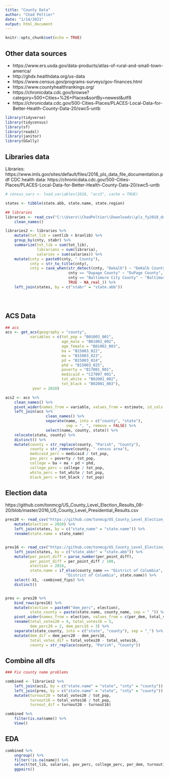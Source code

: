 ```yaml
---
title: "County Data"
author: "Chad Peltier"
date: "1/14/2021"
output: html_document
---
```


```r
knitr::opts_chunk$set(echo = TRUE)
```

## Other data sources
* https://www.ers.usda.gov/data-products/atlas-of-rural-and-small-town-america/
* http://ghdx.healthdata.org/us-data
* https://www.census.gov/programs-surveys/gov-finances.html
* https://www.countyhealthrankings.org/
* https://chronicdata.cdc.gov/browse?category=500+Cities+%26+Places&sortBy=newest&utf8
* https://chronicdata.cdc.gov/500-Cities-Places/PLACES-Local-Data-for-Better-Health-County-Data-20/swc5-untb



```r
library(tidyverse)
library(tidycensus)
library(sf)
library(readxl)
library(janitor)
library(GGally)
```


## Libraries data

Libraries: https://www.imls.gov/sites/default/files/2018_pls_data_file_documentation.pdf
CDC health data: https://chronicdata.cdc.gov/500-Cities-Places/PLACES-Local-Data-for-Better-Health-County-Data-20/swc5-untb 

```r
# census_vars <- load_variables(2018, "acs5", cache = TRUE)

states <- tibble(state.abb, state.name, state.region)

## libraries
libraries <- read_csv("C:\\Users\\ChadPeltier\\Downloads\\pls_fy2018_data_files_csv\\pls_fy18_ae_pud18i.csv") %>%
    clean_names() 

libraries2 <- libraries %>%
    mutate(tot_lib = centlib + branlib) %>%
    group_by(cnty, stabr) %>%
    summarize(tot_lib = sum(tot_lib),
              librarians = sum(libraria),
              salaries = sum(salaries)) %>%
    mutate(cnty = paste0(cnty, " County"),
           cnty = str_to_title(cnty),
           cnty = case_when(str_detect(cnty, "Dekalb") ~ "DeKalb County",
                            cnty == "Dupage County" ~ "DuPage County",
                            cnty == "Baltimore City County" ~ "Baltimore city",
                            TRUE ~ NA_real_)) %>%
    left_join(states, by = c("stabr" = "state.abb"))





```


## ACS Data

```r

## acs
acs <- get_acs(geography = "county",
           variables = c(tot_pop = "B01003_001", 
                         age_male = "B01002_002",
                         age_female = "B01002_003",
                         ba = "B15003_022",
                         ma = "B15003_023",
                         pd = "B15003_024",
                         phd = "B15003_025", 
                         poverty = "B17001_001",
                         medicaid = "C27007_001",
                         tot_white = "B02001_002",
                         tot_black = "B02001_003"),
            year = 2018)

acs2 <- acs %>%
    clean_names() %>%
    pivot_wider(names_from = variable, values_from = estimate, id_cols = name) %>%
    left_join(acs %>% 
                  clean_names() %>%
                  separate(name, into = c("county", "state"), 
                           sep = ", ", remove = FALSE) %>%
                  select(name, county, state)) %>%
    relocate(state, county) %>%
    distinct() %>%
    mutate(county = str_replace(county, "Parish", "County"),
           county = str_remove(county, " census area"),
           medicaid_perc = medicaid / tot_pop,
           pov_perc = poverty / tot_pop,
           college = ba + ma + pd + phd, 
           college_perc = college / tot_pop,
           white_perc = tot_white / tot_pop,
           black_perc = tot_black / tot_pop)
```


## Election data
https://github.com/tonmcg/US_County_Level_Election_Results_08-20/blob/master/2016_US_County_Level_Presidential_Results.csv

```r

pres20 <- read_csv("https://github.com/tonmcg/US_County_Level_Election_Results_08-20/raw/master/2020_US_County_Level_Presidential_Results.csv") %>%
    mutate(election = 2020) %>%
    left_join(states, by = c("state_name" = "state.name")) %>%
    rename(state.name = state_name)


pres16 <- read_csv("https://github.com/tonmcg/US_County_Level_Election_Results_08-20/raw/master/2016_US_County_Level_Presidential_Results.csv") %>%
    left_join(states, by = c("state_abbr" = "state.abb")) %>%
    mutate(per_point_diff = parse_number(per_point_diff),
           per_point_diff = per_point_diff / 100,
           election = 2016,
           state.name = if_else(county_name == "District of Columbia", 
                           "District of Columbia", state.name)) %>%
    select(-X1, -combined_fips) %>%
    distinct()


pres <- pres20 %>%
    bind_rows(pres16) %>%
    mutate(election = paste0("dem_perc", election),
           state_county = paste(state.name, county_name, sep = "_")) %>%
    pivot_wider(names_from = election, values_from = c(per_dem, total_votes), id_cols = state_county) %>%
    rename(total_votes20 = 4, total_votes16 = 5,
           dem_perc20 = 2, dem_perc16 = 3) %>%
    separate(state_county, into = c("state", "county"), sep = "_") %>%
    mutate(dem_dif = dem_perc20 - dem_perc16,
           total_votes_dif = total_votes20 - total_votes16,
           county = str_replace(county, "Parish", "County"))
```



## Combine all dfs

```r
### Fix county name problems

combined <- libraries2 %>%
    left_join(acs2, by = c("state.name" = "state", "cnty" = "county")) %>%
    left_join(pres, by = c("state.name" = "state", "cnty" = "county")) %>%
    mutate(turnout20 = total_votes20 / tot_pop,
           turnout16 = total_votes16 / tot_pop,
           turnout_dif = turnout20 - turnout16)

combined %>%
    filter(is.na(name)) %>%
    View()
```

## EDA

```r
combined %>%    
    ungroup() %>%
    filter(!is.na(name)) %>%
    select(tot_lib, salaries, pov_perc, college_perc, per_dem, turnout) %>%
    ggpairs()
  
```




















